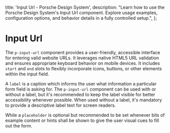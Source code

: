 
  title: 'Input Url - Porsche Design System',
  description:
    "Learn how to use the Porsche Design System's Input Url component. Explore usage examples, configuration options, and behavior details in a fully controlled setup.",
};

# Input Url <ComponentStatus tagName="p-input-url"></ComponentStatus>

The `p-input-url` component provides a user-friendly, accessible interface for entering valid website URLs. It
leverages native HTML5 URL validation and ensures appropriate keyboard behavior on mobile devices. It includes `start`
and `end` slots to flexibly incorporate icons, buttons, or other elements within the input field.

A `label` is a caption which informs the user what information a particular form field is asking for. The
`p-input-url` component can be used with or without a label, but it's recommended to keep the label visible for better
accessibility whenever possible. When used without a label, it's mandatory to provide a descriptive label text for
screen readers.

While a `placeholder` is optional but recommended to be set whenever bits of example content or hints shall be shown to
give the user visual cues to fill out the form.

<Configurator tagName="p-input-url" story={inputUrlStory} slotStories={inputUrlSlotStories} />
